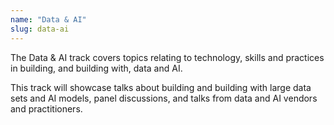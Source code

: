 ```yaml
---
name: "Data & AI"
slug: data-ai
---
```


The Data & AI track covers topics relating to technology, skills and practices in building, and building with, data and AI.

This track will showcase talks about building and building with large data sets and AI models, panel discussions, and talks from data and AI vendors and practitioners.
